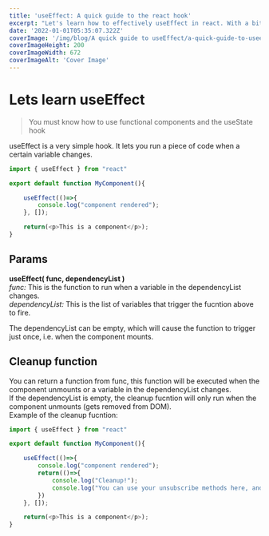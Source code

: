 ```yaml
---
title: 'useEffect: A quick guide to the react hook'
excerpt: "Let's learn how to effectively useEffect in react. With a bit of code and examples for you to tweak!"
date: '2022-01-01T05:35:07.322Z'
coverImage: '/img/blog/A quick guide to useEffect/a-quick-guide-to-useeffect.jpg'
coverImageHeight: 200
coverImageWidth: 672
coverImageAlt: 'Cover Image'
---
```


# Lets learn useEffect
> You must know how to use functional components and the useState hook  

useEffect is a very simple hook.
It lets you run a piece of code when a certain variable changes.

```javascript
import { useEffect } from "react"

export default function MyComponent(){

	useEffect(()=>{
		console.log("component rendered");
	}, []);

	return(<p>This is a component</p>);
}
```
## Params
**useEffect( func, dependencyList )**  
_func:_ This is the function to run when a variable in the dependencyList changes.  
_dependencyList:_ This is the list of variables that trigger the fucntion above to fire.  

The dependencyList can be empty, which will cause the function to trigger just once, i.e. when the component mounts.

## Cleanup function
You can return a function from func, this function will be executed when the component unmounts or
a variable in the dependencyList changes.  
If the dependencyList is empty, the cleanup fucntion will only run when the component unmounts (gets removed from DOM).  
Example of the cleanup fucntion:  
```javascript
import { useEffect } from "react"

export default function MyComponent(){

	useEffect(()=>{
		console.log("component rendered");
		return(()=>{
			console.log("Cleanup!");
			console.log("You can use your unsubscribe methods here, and remove any event listeners that you no longer need.");
		})
	}, []);

	return(<p>This is a component</p>);
}
```

